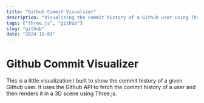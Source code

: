 ```yaml
---
title: "Github Commit Visualizer"
description: "Visualizing the commit history of a Github user using Three.js"
tags: ["three.js", "github"]
slug: "github"
date: "2024-11-01"
---
```


# Github Commit Visualizer

This is a little visualization I built to show the commit history of a given Github user. It uses the Github API to fetch the commit history of a user and then renders it in a 3D scene using Three.js.


<div className="w-full h-96 rounded-lg shadow-lg bg-slate-100 overflow-hidden">
  <Scene client:load />
</div>
